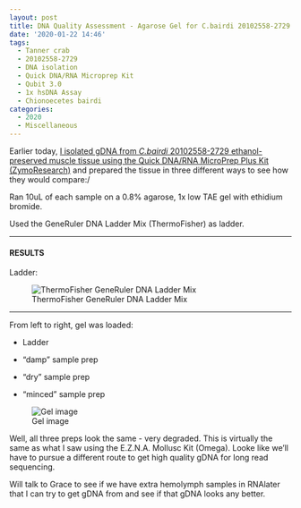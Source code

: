 ```yaml
---
layout: post
title: DNA Quality Assessment - Agarose Gel for C.bairdi 20102558-2729 gDNA from 20200122
date: '2020-01-22 14:46'
tags:
  - Tanner crab
  - 20102558-2729
  - DNA isolation
  - Quick DNA/RNA Microprep Kit
  - Qubit 3.0
  - 1x hsDNA Assay
  - Chionoecetes bairdi
categories:
  - 2020
  - Miscellaneous
---
```

Earlier today, [I isolated gDNA from _C.bairdi_ 20102558-2729 ethanol-preserved muscle tissue using the Quick DNA/RNA MicroPrep Plus Kit (ZymoResearch)](https://robertslab.github.io/sams-notebook/posts/2020-01-22-DNA-Isolation---C.bairdi-20102558-2729-EtOH-preserved-Tissue-via-Three-Variations-Using-Quick-DNA-RNA-MicroPrep-Kit/) and prepared the tissue in three different ways to see how they would compare:/

Ran 10uL of each sample on a 0.8% agarose, 1x low TAE gel with ethidium bromide.

Used the GeneRuler DNA Ladder Mix (ThermoFisher) as ladder.


---

#### RESULTS

Ladder:

![ThermoFisher GeneRuler DNA Ladder Mix](https://github.com/RobertsLab/resources/blob/master/protocols/Commercial_Protocols/ThermoFisher_OgeneRuler_DNA_Ladder_Mix_F100439.jpg?raw=true)

---

From left to right, gel was loaded:

- Ladder

- "damp" sample prep

- "dry" sample prep

- "minced" sample prep

![Gel image](https://github.com/RobertsLab/sams-notebook/blob/master/images/20200122_gel_cbai_quick-DNA.jpg?raw=true)


Well, all three preps look the same - very degraded. This is virtually the same as what I saw using the E.Z.N.A. Mollusc Kit (Omega). Looke like we'll have to pursue a different route to get high quality gDNA for long read sequencing.

Will talk to Grace to see if we have extra hemolymph samples in RNAlater that I can try to get gDNA from and see if that gDNA looks any better.
